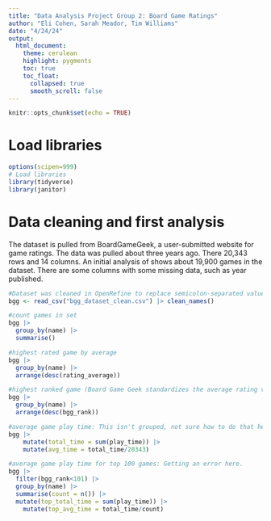 ```yaml
---
title: "Data Analysis Project Group 2: Board Game Ratings"
author: "Eli Cohen, Sarah Meador, Tim Williams"
date: "4/24/24"
output:
  html_document:
    theme: cerulean
    highlight: pygments
    toc: true
    toc_float:
      collapsed: true
      smooth_scroll: false
---
```


```r
knitr::opts_chunk$set(echo = TRUE)
```

# Load libraries

```r
options(scipen=999)
# Load libraries
library(tidyverse)
library(janitor)
```

# Data cleaning and first analysis

The dataset is pulled from BoardGameGeek, a user-submitted website for game ratings. The data was pulled about three years ago. There 20,343 rows and 14 columns. An initial analysis of shows about 19,900 games in the dataset. There are some columns with some missing data, such as year published.

```r
#Dataset was cleaned in OpenRefine to replace semicolon-separated values with comma-separated values, and to convert rating values with commas to values with decimals. It was also clustered to clean about 75 games that had similar name variants.
bgg <- read_csv("bgg_dataset_clean.csv") |> clean_names()

#count games in set
bgg |>
  group_by(name) |>
  summarise()

#highest rated game by average
bgg |>
  group_by(name) |>
  arrange(desc(rating_average))

#highest ranked game (Board Game Geek standardizes the average rating values, rewarding games with more reviews)
bgg |>
  group_by(name) |>
  arrange(desc(bgg_rank))

#average game play time: This isn't grouped, not sure how to do that here. Get a very small number when I try that.
bgg |>
    mutate(total_time = sum(play_time)) |>
    mutate(avg_time = total_time/20343)

#average game play time for top 100 games: Getting an error here.
bgg |>
  filter(bgg_rank<101) |>
  group_by(name) |>
  summarise(count = n()) |>
  mutate(top_total_time = sum(play_time)) |>
    mutate(top_avg_time = total_time/count)
```
